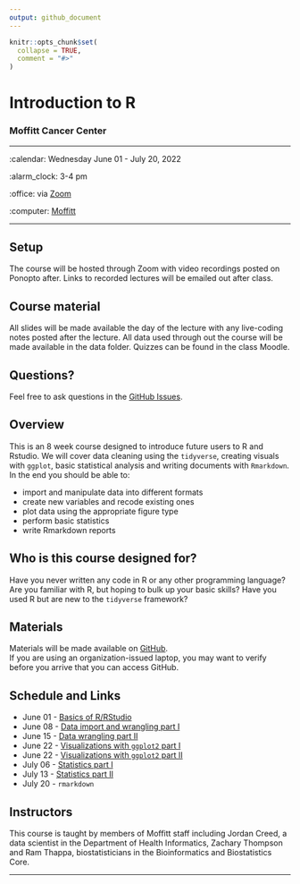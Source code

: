 ```yaml
---
output: github_document
---
```


<!-- README.md is generated from README.Rmd. Please edit that file -->

```r
knitr::opts_chunk$set(
  collapse = TRUE,
  comment = "#>"
)
```

Introduction to R
================

### Moffitt Cancer Center 

-----

:calendar: Wednesday June 01 - July 20, 2022

:alarm_clock: 3-4 pm

:office: via [Zoom](https://moffitt.zoom.us/j/99031977384)

:computer: [Moffitt](https://moffitt.org/)

-----

## Setup

The course will be hosted through Zoom with video recordings posted on Ponopto after. 
Links to recorded lectures will be emailed out after class.

<!-- 
* When you're done, put a green post-it on your computer. 
* If you need help, put up a pink post-it.
-->

## Course material

All slides will be made available the day of the lecture with any live-coding notes
posted after the lecture. 
All data used through out the course will be made available in the data folder. 
Quizzes can be found in the class Moodle.

<!--
* Rewrite as links to slides on github once they are made
* [Name of talk](path/to/slides.pdf)
-->



## Questions?

Feel free to ask questions in the [GitHub Issues](https://github.com).

## Overview

This is an 8 week course designed to introduce future users to R and Rstudio.
We will cover data cleaning using the `tidyverse`, creating visuals with `ggplot`,
basic statistical analysis and writing documents with `Rmarkdown`. In the end 
you should be able to: 

<!--
Each instructor should provide a one sentence summary of what participants
will be able to do after thier lecture 
-->

* import and manipulate data into different formats
* create new variables and recode existing ones 
* plot data using the appropriate figure type 
* perform basic statistics
* write Rmarkdown reports

## Who is this course designed for?

Have you never written any code in R or any other programming language? Are you
familiar with R, but hoping to bulk up your basic skills? Have you used R but are
new to the `tidyverse` framework? 

## Materials

Materials will be made available on [GitHub](https://github.com/FridleyLab/Intro_to_R_2022/).  
If you are using an organization-issued laptop, you may want to verify before you 
arrive that you can access GitHub.

## Schedule and Links

*   June 01 - [Basics of R/RStudio](https://moffitt.hosted.panopto.com/Panopto/Pages/Viewer.aspx?id=ef316a92-1a87-4ae8-a788-aea70150dd19)
*   June 08 - [Data import and wrangling part I](https://moffitt.hosted.panopto.com/Panopto/Pages/Viewer.aspx?id=d525ac17-661c-44f4-9ad3-aeae0153744a)
*   June 15 - [Data wrangling part II](https://moffitt.hosted.panopto.com/Panopto/Pages/Viewer.aspx?id=c9dcb86c-d5fe-4662-bfbf-aeb5014a74bb)
*   June 22 - [Visualizations with `ggplot2` part I](https://moffitt.hosted.panopto.com/Panopto/Pages/Viewer.aspx?id=59d650c7-fb6d-45b7-9146-aebc014f764c)
*   June 22 - [Visualizations with `ggplot2` part II](https://moffitt.hosted.panopto.com/Panopto/Pages/Viewer.aspx?id=77afb363-11d7-40c5-beff-aec3014a604f)
*   July 06 - [Statistics part I](https://moffitt.hosted.panopto.com/Panopto/Pages/Viewer.aspx?id=88550b82-b60b-42e3-bba4-aeca0151967b)
*   July 13 - [Statistics part II](https://moffitt.hosted.panopto.com/Panopto/Pages/Viewer.aspx?id=3ba6f5c1-a058-4d93-85f8-aed1014d746f)
*   July 20 - `rmarkdown`

## Instructors

<!--
Add links to personal websites and double check personal info
* add small blurbs/pictures for each instructor? 
-->

This course is taught by members of Moffitt staff including Jordan
Creed, a data scientist in the Department of Health Informatics, Zachary
Thompson and Ram Thappa, biostatisticians in the Bioinformatics and
Biostatistics Core.

-----